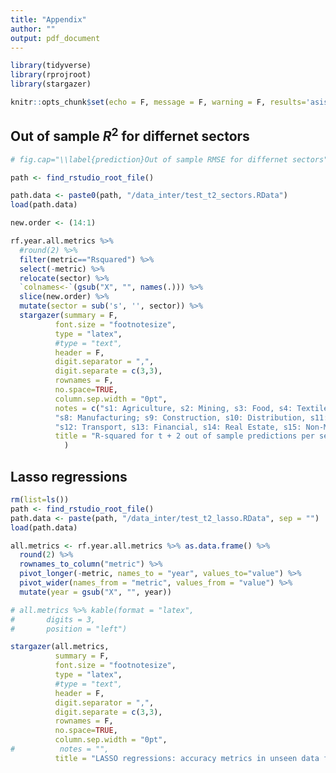 ```yaml
---
title: "Appendix"
author: ""
output: pdf_document
---
```


```r
library(tidyverse)
library(rprojroot)
library(stargazer)

knitr::opts_chunk$set(echo = F, message = F, warning = F, results='asis')
```

## Out of sample $R^2$ for differnet sectors

```r

# fig.cap="\\label{prediction}Out of sample RMSE for differnet sectors"

path <- find_rstudio_root_file()

path.data <- paste0(path, "/data_inter/test_t2_sectors.RData")
load(path.data)

new.order <- (14:1)

rf.year.all.metrics %>%
  #round(2) %>%
  filter(metric=="Rsquared") %>%
  select(-metric) %>% 
  relocate(sector) %>%
  `colnames<-`(gsub("X", "", names(.))) %>% 
  slice(new.order) %>% 
  mutate(sector = sub('s', '', sector)) %>% 
  stargazer(summary = F,
          font.size = "footnotesize",
          type = "latex",
          #type = "text",
          header = F,
          digit.separator = ",",
          digit.separate = c(3,3),
          rownames = F,
          no.space=TRUE,
          column.sep.width = "0pt",
          notes = c("s1: Agriculture, s2: Mining, s3: Food, s4: Textiles, s5: Chemicals, s6: Equipment,", 
          "s8: Manufacturing; s9: Construction, s10: Distribution, s11: Hospitality, " , 
          "s12:	Transport, s13: Financial, s14: Real Estate, s15: Non-Market Services"),
          title = "R-squared for t + 2 out of sample predictions per sector\\label{sector_R2}"
            )
```

## Lasso regressions

```r
rm(list=ls())
path <- find_rstudio_root_file()
path.data <- paste(path, "/data_inter/test_t2_lasso.RData", sep = "")
load(path.data)

all.metrics <- rf.year.all.metrics %>% as.data.frame() %>%
  round(2) %>%
  rownames_to_column("metric") %>%
  pivot_longer(-metric, names_to = "year", values_to="value") %>%
  pivot_wider(names_from = "metric", values_from = "value") %>%
  mutate(year = gsub("X", "", year))

# all.metrics %>% kable(format = "latex",
#       digits = 3,
#       position = "left")

stargazer(all.metrics,
          summary = F,
          font.size = "footnotesize",
          type = "latex",
          #type = "text",
          header = F,
          digit.separator = ",",
          digit.separate = c(3,3),
          rownames = F,
          no.space=TRUE,
          column.sep.width = "0pt",
#          notes = "",
          title = "LASSO regressions: accuracy metrics in unseen data from t + 2\\label{accuracy_test}")

```

